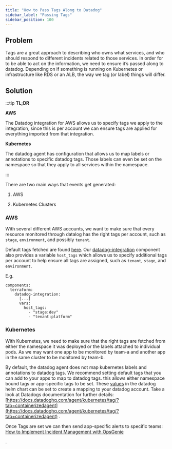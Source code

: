 ```yaml
---
title: "How to Pass Tags Along to Datadog"
sidebar_label: "Passing Tags"
sidebar_position: 100
---
```


## Problem

Tags are a great approach to describing who owns what services, and who should respond to different incidents related to those services. In order for to be able to act on the information, we need to ensure it’s passed along to datadog. Depending on if something is running on Kubernetes or infrastructure like RDS or an ALB, the way we tag (or label) things will differ.

## Solution

:::tip
**TL;DR**

**AWS**

The Datadog integration for AWS allows us to specify tags we apply to the integration, since this is per account we can ensure tags are applied for everything imported from that integration.

**Kubernetes**

The datadog agent has configuration that allows us to map labels or annotations to specific datadog tags. Those labels can even be set on the namespace so that they apply to all services within the namespace.

:::

There are two main ways that events get generated:

1. AWS

2. Kubernetes Clusters

### AWS

With several different AWS accounts, we want to make sure that every resource monitored through datalog has the right tags per account, such as `stage`, `environment`, and possibly `tenant`.

Default tags fetched are found [here](https://docs.datadoghq.com/integrations/amazon_web_services/?tab=roledelegation#tags). Our [datadog-integration](https://github.com/cloudposse/terraform-aws-components/tree/master/modules/datadog-integration) component also provides a variable `host_tags` which allows us to specify additional tags per account to help ensure all tags are assigned, such as `tenant`, `stage`, and `environment`.

E.g.

```
components:
  terraform:
    datadog-integration:
      [...]
      vars:
        host_tags:
          - "stage:dev"
          - "tenant:platform"
```

### Kubernetes

With Kubernetes, we need to make sure that the right tags are fetched from either the namespace it was deployed or the labels attached to individual pods. As we may want one app to be monitored by team-a and another app in the same cluster to be monitored by team-b.

By default, the datadog agent does not map kubernetes labels and annotations to datadog tags. We recommend setting default tags that you can add to your apps to map to datadog tags. this allows either namespace bound tags or app-specific tags to be set. These [values](https://github.com/DataDog/helm-charts/blob/main/charts/datadog/values.yaml#L147-L167) in the datadog helm chart can be set to create a mapping to your datadog account. Take a look at Datadogs documentation for further details: [https://docs.datadoghq.com/agent/kubernetes/tag/?tab=containerizedagent](https://docs.datadoghq.com/agent/kubernetes/tag/?tab=containerizedagent) .

Once Tags are set we can then send app-specific alerts to specific teams: [How to Implement Incident Management with OpsGenie](/reference-architecture/how-to-guides/integrations/opsgenie)

.


